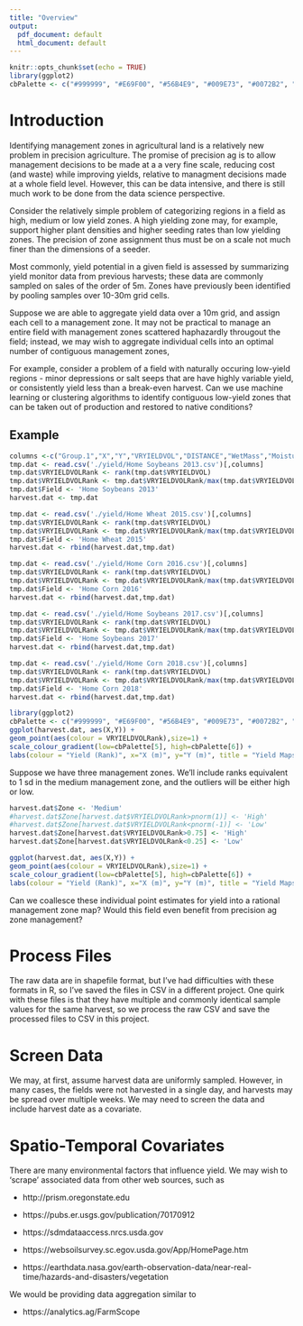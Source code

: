 ```yaml
---
title: "Overview"
output:
  pdf_document: default
  html_document: default
---
```


```r
knitr::opts_chunk$set(echo = TRUE)
library(ggplot2)
cbPalette <- c("#999999", "#E69F00", "#56B4E9", "#009E73", "#0072B2", "#D55E00", "#F0E442","#CC79A7","#000000","#734f80", "#2b5a74", "#004f39", "#787221", "#003959", "#6aaf00", "#663cd3")
```

# Introduction

Identifying management zones in agricultural land is a relatively new problem in precision agriculture. The promise of precision ag is to allow management decisions to be made at a a very fine scale, reducing cost (and waste) while improving yields, relative to managment decisions made at a whole field level. However, this can be data intensive, and there is still much work to be done from the data science perspective.

Consider the relatively simple problem of categorizing regions in a field as high, medium or low yield zones. A high yielding zone may, for example, support higher plant densities and higher seeding rates than low yielding zones. The precision of zone assignment thus must be on a scale not much finer than the dimensions of a seeder.

Most commonly, yield potential in a given field is assessed by summarizing yield monitor data from previous harvests; these data are commonly sampled on sales of the order of 5m. Zones have previously been identified by pooling samples over 10-30m grid cells.

Suppose we are able to aggregate yield data over a 10m grid, and assign each cell to a management zone. It may not be practical to manage an entire field with management zones scattered haphazardly througout the field; instead, we may wish to aggregate individual cells into an optimal number of contiguous management zones,

For example, consider a problem of a field with naturally occuring low-yield regions - minor depressions or salt seeps that are have highly variable yield, or consistently yield less than a break-even harvest. Can we use machine learning or clustering algorithms to identify contiguous low-yield zones that can be taken out of production and restored to native conditions?

## Example

```r
columns <-c("Group.1","X","Y","VRYIELDVOL","DISTANCE","WetMass","Moisture")
tmp.dat <- read.csv('./yield/Home Soybeans 2013.csv')[,columns]
tmp.dat$VRYIELDVOLRank <- rank(tmp.dat$VRYIELDVOL)
tmp.dat$VRYIELDVOLRank <- tmp.dat$VRYIELDVOLRank/max(tmp.dat$VRYIELDVOLRank)
tmp.dat$Field <- 'Home Soybeans 2013'
harvest.dat <- tmp.dat

tmp.dat <- read.csv('./yield/Home Wheat 2015.csv')[,columns]
tmp.dat$VRYIELDVOLRank <- rank(tmp.dat$VRYIELDVOL)
tmp.dat$VRYIELDVOLRank <- tmp.dat$VRYIELDVOLRank/max(tmp.dat$VRYIELDVOLRank)
tmp.dat$Field <- 'Home Wheat 2015'
harvest.dat <- rbind(harvest.dat,tmp.dat)

tmp.dat <- read.csv('./yield/Home Corn 2016.csv')[,columns]
tmp.dat$VRYIELDVOLRank <- rank(tmp.dat$VRYIELDVOL)
tmp.dat$VRYIELDVOLRank <- tmp.dat$VRYIELDVOLRank/max(tmp.dat$VRYIELDVOLRank)
tmp.dat$Field <- 'Home Corn 2016'
harvest.dat <- rbind(harvest.dat,tmp.dat)

tmp.dat <- read.csv('./yield/Home Soybeans 2017.csv')[,columns]
tmp.dat$VRYIELDVOLRank <- rank(tmp.dat$VRYIELDVOL)
tmp.dat$VRYIELDVOLRank <- tmp.dat$VRYIELDVOLRank/max(tmp.dat$VRYIELDVOLRank)
tmp.dat$Field <- 'Home Soybeans 2017'
harvest.dat <- rbind(harvest.dat,tmp.dat)

tmp.dat <- read.csv('./yield/Home Corn 2018.csv')[,columns]
tmp.dat$VRYIELDVOLRank <- rank(tmp.dat$VRYIELDVOL)
tmp.dat$VRYIELDVOLRank <- tmp.dat$VRYIELDVOLRank/max(tmp.dat$VRYIELDVOLRank)
tmp.dat$Field <- 'Home Corn 2018'
harvest.dat <- rbind(harvest.dat,tmp.dat)
```



```r
library(ggplot2)
cbPalette <- c("#999999", "#E69F00", "#56B4E9", "#009E73", "#0072B2", "#D55E00", "#F0E442","#CC79A7","#000000","#734f80", "#2b5a74", "#004f39", "#787221", "#003959", "#6aaf00", "#663cd3")
ggplot(harvest.dat, aes(X,Y)) + 
geom_point(aes(colour = VRYIELDVOLRank),size=1) + 
scale_colour_gradient(low=cbPalette[5], high=cbPalette[6]) +
labs(colour = "Yield (Rank)", x="X (m)", y="Y (m)", title = "Yield Maps") + facet_wrap(~ Field,nrow=2)
```

Suppose we have three management zones. We'll include ranks equivalent to 1 sd in the medium management zone, and the outliers will be either high or low. 

```r
harvest.dat$Zone <- 'Medium'
#harvest.dat$Zone[harvest.dat$VRYIELDVOLRank>pnorm(1)] <- 'High'
#harvest.dat$Zone[harvest.dat$VRYIELDVOLRank<pnorm(-1)] <- 'Low'
harvest.dat$Zone[harvest.dat$VRYIELDVOLRank>0.75] <- 'High'
harvest.dat$Zone[harvest.dat$VRYIELDVOLRank<0.25] <- 'Low'
```

```r

ggplot(harvest.dat, aes(X,Y)) + 
geom_point(aes(colour = VRYIELDVOLRank),size=1) + 
scale_colour_gradient(low=cbPalette[5], high=cbPalette[6]) +
labs(colour = "Yield (Rank)", x="X (m)", y="Y (m)", title = "Yield Maps") + facet_wrap(~ Zone,nrow=1)
```

Can we coallesce these individual point estimates for yield into a rational management zone map? Would this field even benefit from precision ag zone management?


# Process Files

The raw data are in shapefile format, but I've had difficulties with these formats in R, so I've saved the files in CSV in a different project. One quirk with these files is that they have multiple and commonly identical sample values for the same harvest, so we process the raw CSV and save the processed files to CSV in this project.

# Screen Data

We may, at first, assume harvest data are uniformly sampled. However, in many cases, the fields were not harvested in a single day, and harvests may be spread over multiple weeks. We may need to screen the data and include harvest date as a covariate.

# Spatio-Temporal Covariates

There are many environmental factors that influence yield. We may wish to 'scrape' associated data from other web sources, such as

- http://prism.oregonstate.edu

- https://pubs.er.usgs.gov/publication/70170912

- https://sdmdataaccess.nrcs.usda.gov

- https://websoilsurvey.sc.egov.usda.gov/App/HomePage.htm

- https://earthdata.nasa.gov/earth-observation-data/near-real-time/hazards-and-disasters/vegetation

We would be providing data aggregation similar to

- https://analytics.ag/FarmScope